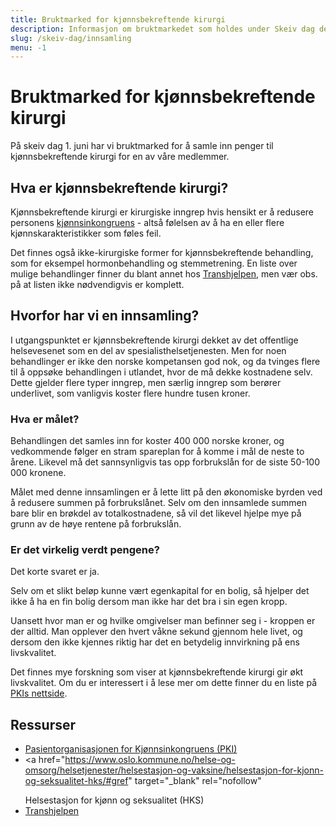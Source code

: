 ```yaml
---
title: Bruktmarked for kjønnsbekreftende kirurgi
description: Informasjon om bruktmarkedet som holdes under Skeiv dag den 1. juni.
slug: /skeiv-dag/innsamling
menu: -1
---
```


# Bruktmarked for kjønnsbekreftende kirurgi

På skeiv dag 1. juni har vi bruktmarked for å samle inn penger til kjønnsbekreftende kirurgi for en av våre medlemmer.

## Hva er kjønnsbekreftende kirurgi?

Kjønnsbekreftende kirurgi er kirurgiske inngrep hvis hensikt er å redusere personens <a href="https://pkinorge.no/kjonnsinkongruens" rel="nofollow" target="_blank">kjønnsinkongruens</a> - altså
følelsen av å ha en eller flere kjønnskarakteristikker som føles feil.

Det finnes også ikke-kirurgiske former for kjønnsbekreftende behandling, som for eksempel hormonbehandling og stemmetrening. En liste over mulige
behandlinger finner du blant annet hos <a href="https://transhjelpen.no/hormoner-og-kirurgi/" rel="nofollow" target="_blank">Transhjelpen</a>,
men vær obs. på at listen ikke nødvendigvis er komplett.

## Hvorfor har vi en innsamling?

I utgangspunktet er kjønnsbekreftende kirurgi dekket av det offentlige helsevesenet som en del av spesialisthelsetjenesten. Men for noen behandlinger er ikke den norske kompetansen god nok, og da tvinges flere til å oppsøke behandlingen i utlandet, hvor de må dekke
kostnadene selv. Dette gjelder flere typer inngrep, men særlig inngrep som berører underlivet, som vanligvis koster flere hundre tusen
kroner.

### Hva er målet?

Behandlingen det samles inn for koster 400 000 norske kroner, og vedkommende følger en stram spareplan for å komme i mål de neste to årene.
Likevel må det sannsynligvis tas opp forbrukslån for de siste 50-100 000 kronene.

Målet med denne innsamlingen er å lette litt på den økonomiske byrden ved å redusere summen på forbrukslånet. Selv om den innsamlede
summen bare blir en brøkdel av totalkostnadene, så vil det likevel hjelpe mye på grunn av de høye rentene på forbrukslån.

### Er det virkelig verdt pengene?

Det korte svaret er ja.

Selv om et slikt beløp kunne vært egenkapital for en bolig, så hjelper det ikke å ha en fin bolig dersom man ikke
har det bra i sin egen kropp.

Uansett hvor man er og hvilke omgivelser man befinner seg i - kroppen er der alltid. Man opplever den hvert våkne sekund gjennom hele
livet, og dersom den ikke kjennes riktig har det en betydelig innvirkning på ens livskvalitet.

Det finnes mye forskning som viser at kjønnsbekreftende kirurgi gir økt livskvalitet. Om du er interessert i å lese mer om dette
finner du en liste på <a href="https://pkinorge.no/forskning#first-section" target="_blank" rel="nofollow">PKIs nettside</a>.

## Ressurser

- <a href="https://pkinorge.no" target="_blank" rel="nofollow">
    Pasientorganisasjonen for Kjønnsinkongruens (PKI)
  </a>
- <a
    href="https://www.oslo.kommune.no/helse-og-omsorg/helsetjenester/helsestasjon-og-vaksine/helsestasjon-for-kjonn-og-seksualitet-hks/#gref"
    target="_blank"
    rel="nofollow"
  >
    Helsestasjon for kjønn og seksualitet (HKS)
  </a>
- <a href="https://transhjelpen.no" target="_blank" rel="nofollow">
    Transhjelpen
  </a>
